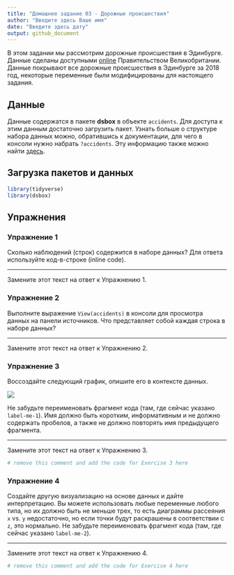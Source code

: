 ```yaml
---
title: "Домашнее задание 03 - Дорожные происшествия"
author: "Введите здесь Ваше имя"
date: "Введите здесь дату"
output: github_document
---
```


В этом задании мы рассмотрим дорожные происшествия в Эдинбурге.
Данные сделаны доступными [online](https://data.gov.uk/dataset/cb7ae6f0-4be6-4935-9277-47e5ce24a11f/road-safety-data/datafile/36f1658e-b709-47e7-9f56-cca7aefeb8fe/preview) Правительством Великобритании.
Данные покрывают все дорожные происшествия в Эдинбурге за 2018 год, некоторые переменные были модифицированы для настоящего задания.

## Данные

Данные содержатся в пакете **dsbox** в объекте `accidents`.
Для доступа к этим данным достаточно загрузить пакет.
Узнать больше о структуре набора данных можно, обратившись к документации, для чего в консоли нужно набрать `?accidents`.
Эту информацию также можно найти [здесь](https://rstudio-education.github.io/dsbox/reference/accidents.html).


## Загрузка пакетов и данных

```r
library(tidyverse)
library(dsbox)
```

## Упражнения

### Упражнение 1

Сколько наблюдений (строк) содержится в наборе данных? Для ответа используйте код-в-строке (inline code).

---

Замените этот текст на ответ к Упражнению 1.

### Упражнение 2

Выполните выражение `View(accidents)` в консоли для просмотра данных на панели источников. Что представляет собой каждая строка в наборе данных?

---

Замените этот текст на ответ к Упражнению 2.

### Упражнение 3

Воссоздайте следующий график, опишите его в контексте данных. 

![](accidents-task.png)

Не забудьте переименовать фрагмент кода (там, где сейчас указано `label-me-1`). Имя должно быть коротким, информативным и не должно содержать пробелов, а также не должно повторять имя предыдущего фрагмента.

---

Замените этот текст на ответ к Упражнению 3.

```r
# remove this comment and add the code for Exercise 3 here
```

### Упражнение 4

Создайте другую визуализацию на основе данных и дайте интерпретацию. Вы можете использовать любые переменные любого типа, но их должно быть не меньше трех, то есть диаграммы рассеяния `x` vs. `y` недостаточно, но если точки будут раскрашены в соответствии с `z`, это нормально. Не забудьте переименовать фрагмент кода (там, где сейчас указано `label-me-2`).

---

Замените этот текст на ответ к Упражнению 4.

```r
# remove this comment and add the code for Exercise 4 here
```
